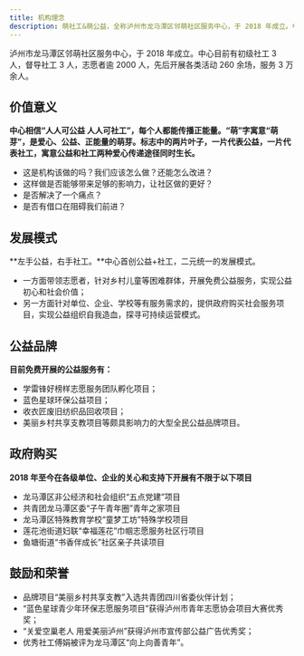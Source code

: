 ```yaml
---
title: 机构理念
description: 萌社工&萌公益，全称泸州市龙马潭区邻萌社区服务中心，于 2018 年成立。中心目前有初级社工 3 人，督导社工 3 人，志愿者 1300 余人，先后开展各类活动 260 余场，服务 3 万余人。
---
```



<PageDescription>

泸州市龙马潭区邻萌社区服务中心，于 2018 年成立。中心目前有初级社工 3 人，督导社工 3 人，志愿者逾 2000 人，先后开展各类活动 260 余场，服务 3 万余人。

</PageDescription>

<Row className={principlesSection}>
<Column colMd={2} colLg={4}>

## 价值意义

</Column>
<Column colMd={6} colLg={8}>

**中心相信“人人可公益 人人可社工”，每个人都能传播正能量。“萌”字寓意“萌芽”，是爱心、公益、正能量的萌芽。标志中的两片叶子，一片代表公益，一片代表社工，寓意公益和社工两种爱心传递途径同时生长。**

- 这是机构该做的吗？我们应该怎么做？还能怎么改进？
- 这样做是否能够带来足够的影响力，让社区做的更好？
- 是否解决了一个痛点？
- 是否有借口在阻碍我们前进？

</Column>
</Row>

<Row className={principlesSection}>
<Column colMd={2} colLg={4}>

## 发展模式

</Column>
<Column colMd={6} colLg={8}>

**左手公益，右手社工。**中心首创公益+社工，二元统一的发展模式。

- 一方面带领志愿者，针对乡村儿童等困难群体，开展免费公益服务，实现公益初心和社会价值；
- 另一方面针对单位、企业、学校等有服务需求的，提供政府购买社会服务项目，实现公益组织自我造血，探寻可持续运营模式。

</Column>
</Row>

<Row className={principlesSection}>
<Column colMd={2} colLg={4}>

## 公益品牌

</Column>
<Column colMd={6} colLg={8}>

**目前免费开展的公益服务有：**

- 学雷锋好榜样志愿服务团队孵化项目；
- 蓝色星球环保公益项目；
- 收衣匠废旧纺织品回收项目；
- 美丽乡村共享支教项目等颇具影响力的大型全民公益品牌项目。

</Column>
</Row>

<Row className={principlesSection}>
<Column colMd={2} colLg={4}>

## 政府购买

</Column>
<Column colMd={6} colLg={8}>

**2018 年至今在各级单位、企业的关心和支持下开展有不限于以下项目**

- 龙马潭区非公经济和社会组织“五点党建”项目
- 共青团龙马潭区委“子午青年圈”青年之家项目
- 龙马潭区特殊教育学校“童梦工坊”特殊学校项目
- 莲花池街道妇联“幸福莲花”巾帼志愿服务社区行项目
- 鱼塘街道“书香伴成长”社区亲子共读项目

</Column>
</Row>

<Row className={principlesSection}>
<Column colMd={2} colLg={4}>

## 鼓励和荣誉

</Column>
<Column colMd={6} colLg={8}>

- 品牌项目“美丽乡村共享支教”入选共青团四川省委伙伴计划；
- “蓝色星球青少年环保志愿服务项目”获得泸州市青年志愿协会项目大赛优秀奖；
- “关爱空巢老人 用爱美丽泸州”获得泸州市宣传部公益广告优秀奖；
- 优秀社工傅娟被评为龙马潭区“向上向善青年”。

</Column>
</Row>
